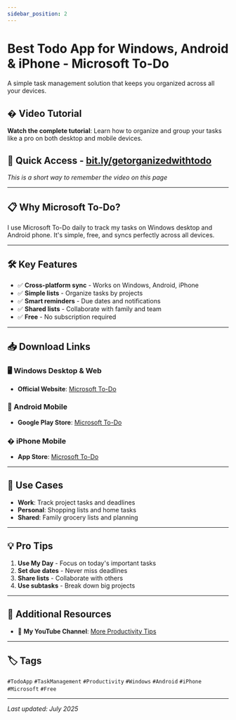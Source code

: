```yaml
---
sidebar_position: 2
---
```



# Best Todo App for Windows, Android & iPhone - Microsoft To-Do

A simple task management solution that keeps you organized across all your devices.

## � Video Tutorial

<YouTubeEmbed videoId="tpirSpUroN4" title="Simplify Your Tasks: Organize and Group Like a Pro | Desktop and Mobile" />

**Watch the complete tutorial**: Learn how to organize and group your tasks like a pro on both desktop and mobile devices.

## 🎯 Quick Access - [bit.ly/getorganizedwithtodo](https://bit.ly/getorganizedwithtodo)
*This is a short way to remember the video on this page*

---

## 📋 Why Microsoft To-Do?

I use Microsoft To-Do daily to track my tasks on Windows desktop and Android phone. It's simple, free, and syncs perfectly across all devices.

---

## 🛠️ Key Features

- ✅ **Cross-platform sync** - Works on Windows, Android, iPhone
- ✅ **Simple lists** - Organize tasks by projects  
- ✅ **Smart reminders** - Due dates and notifications
- ✅ **Shared lists** - Collaborate with family and team
- ✅ **Free** - No subscription required

---

## 📥 Download Links

### 🖥️ Windows Desktop & Web
- **Official Website**: [Microsoft To-Do](https://www.microsoft.com/en-in/microsoft-365/microsoft-to-do-list-app)

### 📱 Android Mobile
- **Google Play Store**: [Microsoft To-Do](https://play.google.com/store/apps/details?id=com.microsoft.todos)

### � iPhone Mobile
- **App Store**: [Microsoft To-Do](https://apps.apple.com/us/app/microsoft-to-do/id1212616790)

---

## 🎯 Use Cases

- **Work**: Track project tasks and deadlines
- **Personal**: Shopping lists and home tasks
- **Shared**: Family grocery lists and planning

---

## 💡 Pro Tips

1. **Use My Day** - Focus on today's important tasks
2. **Set due dates** - Never miss deadlines
3. **Share lists** - Collaborate with others
4. **Use subtasks** - Break down big projects

---

## 🔗 Additional Resources

- 🎥 **My YouTube Channel**: [More Productivity Tips](https://www.youtube.com/@Udzial)

---

## 🏷️ Tags

`#TodoApp` `#TaskManagement` `#Productivity` `#Windows` `#Android` `#iPhone` `#Microsoft` `#Free`

---

*Last updated: July 2025*